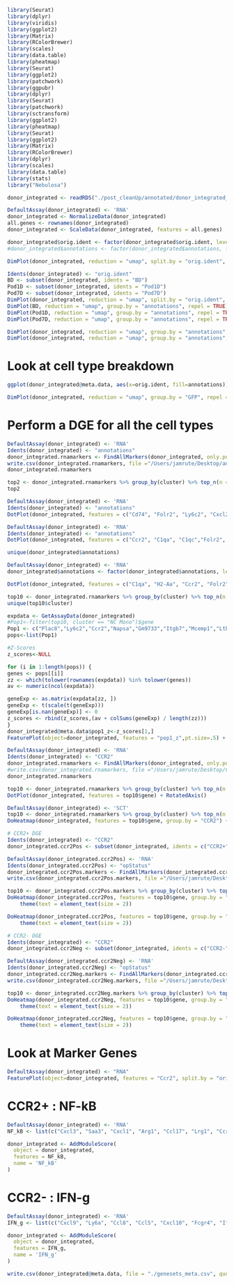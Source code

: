 ```r
library(Seurat)
library(dplyr)
library(viridis)
library(ggplot2)
library(Matrix)
library(RColorBrewer)
library(scales)
library(data.table)
library(pheatmap)
library(Seurat)
library(ggplot2)
library(patchwork)
library(ggpubr)
library(dplyr)
library(Seurat)
library(patchwork)
library(sctransform)
library(ggplot2)
library(pheatmap)
library(Seurat)
library(ggplot2)
library(Matrix)
library(RColorBrewer)
library(dplyr)
library(scales)
library(data.table)
library(stats)
library("Nebulosa")
```

```r
donor_integrated <- readRDS("./post_cleanUp/annotated/donor_integrated_annotated.rds")
```

```r
DefaultAssay(donor_integrated) <- 'RNA'
donor_integrated <- NormalizeData(donor_integrated)
all.genes <- rownames(donor_integrated)
donor_integrated <- ScaleData(donor_integrated, features = all.genes)
```

```r
donor_integrated$orig.ident <- factor(donor_integrated$orig.ident, levels = c("BD", "Pod1D", "Pod7D"), ordered = TRUE)
#donor_integrated$annotations <- factor(donor_integrated$annotations, levels = c(""), ordered = TRUE)
```

```r
DimPlot(donor_integrated, reduction = "umap", split.by = "orig.ident", group.by = "annotations", repel = TRUE)
```

```r
Idents(donor_integrated) <- "orig.ident"
BD <- subset(donor_integrated, idents = "BD")
Pod1D <- subset(donor_integrated, idents = "Pod1D")
Pod7D <- subset(donor_integrated, idents = "Pod7D")
DimPlot(donor_integrated, reduction = "umap", split.by = "orig.ident", group.by = "annotations", repel = TRUE)
DimPlot(BD, reduction = "umap", group.by = "annotations", repel = TRUE)
DimPlot(Pod1D, reduction = "umap", group.by = "annotations", repel = TRUE)
DimPlot(Pod7D, reduction = "umap", group.by = "annotations", repel = TRUE)
```

```r
DimPlot(donor_integrated, reduction = "umap", group.by = "annotations", repel = TRUE)
DimPlot(donor_integrated, reduction = "umap", group.by = "annotations", repel = TRUE, label=TRUE) + NoLegend()
```

# Look at cell type breakdown
```r
ggplot(donor_integrated@meta.data, aes(x=orig.ident, fill=annotations)) + geom_bar(position = "fill") + theme_bw() + theme(axis.text.x = element_text(angle = 90))
```

```r
DimPlot(donor_integrated, reduction = "umap", group.by = "GFP", repel = TRUE, cols=c("gray75", "green3"))
```

# Perform a DGE for all the cell types
```r
DefaultAssay(donor_integrated) <- 'RNA'
Idents(donor_integrated) <- "annotations"
donor_integrated.rnamarkers <- FindAllMarkers(donor_integrated, only.pos = TRUE, min.pct = 0.1, logfc.threshold = 0.25)
write.csv(donor_integrated.rnamarkers, file ="/Users/jamrute/Desktop/annotations_DGE.csv", quote = FALSE)
donor_integrated.rnamarkers
```

```r
top2 <- donor_integrated.rnamarkers %>% group_by(cluster) %>% top_n(n = 2, wt = avg_log2FC)
top2
```

```r
DefaultAssay(donor_integrated) <- 'RNA'
Idents(donor_integrated) <- "annotations"
DotPlot(donor_integrated, features = c("Cd74", "Folr2", "Ly6c2", "Cxcl2", "Cd207", "Cd209a", "Ifit3", "Mki67", "Arg1", "Ace")) + RotatedAxis()
```

```r
DefaultAssay(donor_integrated) <- 'RNA'
Idents(donor_integrated) <- "annotations"
DotPlot(donor_integrated, features = c("Ccr2", "C1qa", "C1qc","Folr2", "Cd163", "H2-Aa", "Ly6c2", "Plac8")) + RotatedAxis()
```

```r
unique(donor_integrated$annotations)
```

```r
DefaultAssay(donor_integrated) <- 'RNA'
donor_integrated$annotations <- factor(donor_integrated$annotations, levels = c("Resident Macs", "Cxcl2/Ccl7", "IFN", "Cd207/Vsig4", "Prolif", "Arg1", "Cd74/MHC II High", "Cd209a", "Ly6c2 Mono", "NC Mono"), ordered = TRUE)

DotPlot(donor_integrated, features = c("C1qa", "H2-Aa", "Ccr2", "Folr2", "Cxcl2", "Ifit3", "Cd207", "Mki67", "Arg1", "Cd74", "Cd209a", "Ly6c2", "Ace"), group.by = "annotations") + RotatedAxis() + 
```

```r
top10 <- donor_integrated.rnamarkers %>% group_by(cluster) %>% top_n(n = 10, wt = avg_log2FC)
unique(top10$cluster)
```

```r
expdata <- GetAssayData(donor_integrated)
#Pop1<-filter(top10, cluster == "NC Mono")$gene
Pop1 <- c("Plac8","Ly6c2","Ccr2","Napsa","Gm9733","Itgb7","Mcemp1","Ltb4r1","Hp","Cytip")
pops<-list(Pop1)

#Z-Scores
z_scores<-NULL

for (i in 1:length(pops)) {
genes <- pops[[i]]
zz <- which(tolower(rownames(expdata)) %in% tolower(genes))
av <- numeric(ncol(expdata))

geneExp <- as.matrix(expdata[zz, ])
geneExp <- t(scale(t(geneExp)))
geneExp[is.nan(geneExp)] <- 0
z_scores <- rbind(z_scores,(av + colSums(geneExp) / length(zz)))
}
donor_integrated@meta.data$pop1_z<-z_scores[1,]
FeaturePlot(object=donor_integrated, features = "pop1_z",pt.size=.5) + scale_color_gradientn(colors=c("blue","turquoise2","yellow","red","red4"), oob=scales::squish, limits=c(0,0.5))
```

```r
DefaultAssay(donor_integrated) <- 'RNA'
Idents(donor_integrated) <- "CCR2"
donor_integrated.rnamarkers <- FindAllMarkers(donor_integrated, only.pos = TRUE, min.pct = 0.1, logfc.threshold = 0.25)
#write.csv(donor_integrated.rnamarkers, file ="/Users/jamrute/Desktop/CCR2_pos_vs_neg_DGE.csv", quote = FALSE)
donor_integrated.rnamarkers
```

```r
top10 <- donor_integrated.rnamarkers %>% group_by(cluster) %>% top_n(n = 10, wt = avg_log2FC)
DotPlot(donor_integrated, features = top10$gene) + RotatedAxis()
```

```r
DefaultAssay(donor_integrated) <- 'SCT'
top10 <- donor_integrated.rnamarkers %>% group_by(cluster) %>% top_n(n = 10, wt = avg_log2FC)
DoHeatmap(donor_integrated, features = top10$gene, group.by = "CCR2") + NoLegend() + scale_fill_viridis()
```

```r
# CCR2+ DGE
Idents(donor_integrated) <- "CCR2"
donor_integrated.ccr2Pos <- subset(donor_integrated, idents = c("CCR2+"))

DefaultAssay(donor_integrated.ccr2Pos) <- 'RNA'
Idents(donor_integrated.ccr2Pos) <- "opStatus"
donor_integrated.ccr2Pos.markers <- FindAllMarkers(donor_integrated.ccr2Pos, only.pos = TRUE, min.pct = 0.1, logfc.threshold = 0.01)
write.csv(donor_integrated.ccr2Pos.markers, file ="/Users/jamrute/Desktop/CCR2Positive_Pre_vs_Post_Op_DGE_SCT.csv", quote = FALSE)
```

```r
top10 <- donor_integrated.ccr2Pos.markers %>% group_by(cluster) %>% top_n(n = 100, wt = avg_log2FC)
DoHeatmap(donor_integrated.ccr2Pos, features = top10$gene, group.by = "opStatus") + NoLegend() + scale_fill_viridis() + 
    theme(text = element_text(size = 2))

DoHeatmap(donor_integrated.ccr2Pos, features = top10$gene, group.by = "orig.ident") + NoLegend() + scale_fill_viridis() + 
    theme(text = element_text(size = 2))
```

```r
# CCR2- DGE
Idents(donor_integrated) <- "CCR2"
donor_integrated.ccr2Neg <- subset(donor_integrated, idents = c("CCR2-"))

DefaultAssay(donor_integrated.ccr2Neg) <- 'RNA'
Idents(donor_integrated.ccr2Neg) <- "opStatus"
donor_integrated.ccr2Neg.markers <- FindAllMarkers(donor_integrated.ccr2Neg, only.pos = TRUE, min.pct = 0.1, logfc.threshold = 0.01)
write.csv(donor_integrated.ccr2Neg.markers, file ="/Users/jamrute/Desktop/CCR2Negative_Pre_vs_Post_Op_DGE_SCT.csv", quote = FALSE)
```

```r
top10 <- donor_integrated.ccr2Neg.markers %>% group_by(cluster) %>% top_n(n = 100, wt = avg_log2FC)
DoHeatmap(donor_integrated.ccr2Neg, features = top10$gene, group.by = "opStatus", ) + NoLegend() + scale_fill_viridis() + 
    theme(text = element_text(size = 2))

DoHeatmap(donor_integrated.ccr2Neg, features = top10$gene, group.by = "orig.ident") + NoLegend() + scale_fill_viridis() + 
    theme(text = element_text(size = 2))
```

# Look at Marker Genes
```r
DefaultAssay(donor_integrated) <- "RNA"
FeaturePlot(object=donor_integrated, features = "Ccr2", split.by = "orig.ident")
```
# CCR2+ : NF-kB
```r
DefaultAssay(donor_integrated) <- 'RNA'
NF_kB <- list(c("Cxcl3", "Saa3", "Cxcl1", "Arg1", "Ccl17", "Lrg1", "Ccrl2", "G0s2", "Cxcl2", "Ccl9", "Hif1a", "Irg1", "Ccl6", "Trem1", "Il1r2", "Itgam", "Il1a", "Vegfa", "Cd14", "Il1rn", "Nfkb1"))

donor_integrated <- AddModuleScore(
  object = donor_integrated,
  features = NF_kB,
  name = 'NF_kB'
)
```

# CCR2- : IFN-g
```r
DefaultAssay(donor_integrated) <- 'RNA'
IFN_g <- list(c("Cxcl9", "Ly6a", "Ccl8", "Ccl5", "Cxcl10", "Fcgr4", "Ifi30", "Stat1"))

donor_integrated <- AddModuleScore(
  object = donor_integrated,
  features = IFN_g,
  name = 'IFN_g'
)
```


```r
write.csv(donor_integrated@meta.data, file = "./genesets_meta.csv", quote = FALSE)
```









